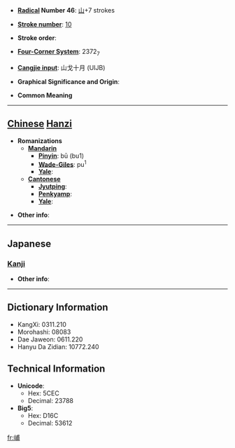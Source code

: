 * '''[[Wiktionary:Chinese radical index| Radical]] Number 46''': [[Wiktionary:Chinese radical index 山|山]]+7 strokes

* '''[[Wiktionary:Chinese total strokes index|Stroke number]]''': [[Wiktionary:Chinese total strokes index 10|10]]

* '''Stroke order''': 

* '''[[Wiktionary:Chinese four corner index|Four-Corner System]]''': 2372<sub>7</sub>

* '''[[Wiktionary:Chinese Cangjie index|Cangjie input]]''': 山戈十月 (UIJB)

* '''Graphical Significance and Origin''': 

* '''Common Meaning'''

----

== [[Chinese]] [[Hanzi]] ==

* '''Romanizations'''
** '''[[Mandarin]]'''
*** '''[[Pinyin]]''': bū (bu1)
*** '''[[Wade-Giles]]''': pu<sup>1</sup>
*** '''[[Yale]]''': 
** '''[[Cantonese]]'''
*** '''[[Jyutping]]''':
*** '''[[Penkyamp]]''': 
*** '''[[Yale]]''': 

* '''Other info''': 

----

==Japanese==
===[[Kanji]]===
{{kanji|on readings=[[ほ]] (ho), [[ふ]] (fu)
|kun readings=
}}

* '''Other info''':  

----

== Dictionary Information ==

* KangXi: 0311.210
* Morohashi: 08083
* Dae Jaweon: 0611.220
* Hanyu Da Zidian: 10772.240

== Technical Information ==

* '''Unicode''':
** Hex: 5CEC
** Decimal: 23788
* '''Big5''':
** Hex: D16C
** Decimal: 53612

[[fr:峬]]